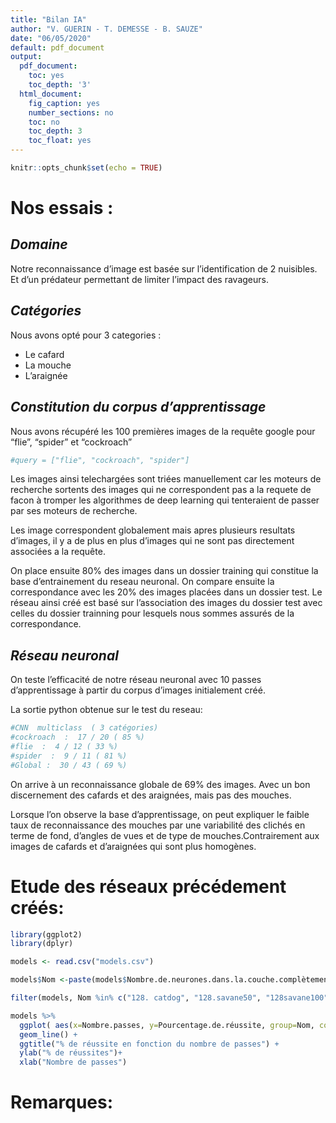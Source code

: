 ```yaml
---
title: "Bilan IA"
author: "V. GUERIN - T. DEMESSE - B. SAUZE"
date: "06/05/2020"
default: pdf_document
output:
  pdf_document:
    toc: yes
    toc_depth: '3'
  html_document:
    fig_caption: yes
    number_sections: no
    toc: no
    toc_depth: 3
    toc_float: yes
---
```


```r
knitr::opts_chunk$set(echo = TRUE)
```

# **Nos essais :**

## *Domaine*

Notre reconnaissance d'image est basée sur l'identification de 2 nuisibles. Et d'un prédateur permettant de limiter l'impact des ravageurs.

## *Catégories*

Nous avons opté pour 3 categories :

* Le cafard
* La mouche
* L'araignée

## *Constitution du corpus d'apprentissage*

Nous avons récupéré les 100 premières images de la requête google pour "flie", "spider" et "cockroach"

```r
#query = ["flie", "cockroach", "spider"]
```

Les images ainsi telechargées sont triées manuellement car les moteurs de recherche sortents des images qui ne correspondent pas a la requete de facon à tromper les algorithmes de deep learning qui tenteraient de passer par ses moteurs de recherche.

Les image correspondent globalement mais apres plusieurs resultats d'images, il y a de plus en plus d'images qui ne sont pas directement associées a la requête.

On place ensuite 80% des images dans un dossier training qui constitue la base d'entrainement du reseau neuronal. On compare ensuite la correspondance avec les 20% des images placées dans un dossier test. Le réseau ainsi créé est basé sur l'association des images du dossier test avec celles du dossier trainning pour lesquels nous sommes assurés de la correspondance.        

## *Réseau neuronal*

On teste l'efficacité de notre réseau neuronal avec 10 passes d'apprentissage à partir du corpus d'images initialement créé.

La sortie python obtenue sur le test du reseau:
```r
#CNN  multiclass  ( 3 catégories)
#cockroach  :  17 / 20 ( 85 %)
#flie  :  4 / 12 ( 33 %)
#spider  :  9 / 11 ( 81 %)
#Global :  30 / 43 ( 69 %)
```

On arrive à un reconnaissance globale de 69% des images. Avec un bon discernement des cafards et des araignées, mais pas des mouches.

Lorsque l'on observe la base d'apprentissage, on peut expliquer le faible taux de reconnaissance des mouches par une variabilité des clichés en terme de fond, d'angles de vues et de type de mouches.Contrairement aux images de cafards et d'araignées qui sont plus homogènes.

# **Etude des réseaux précédement créés:**

```r
library(ggplot2)
library(dplyr)

models <- read.csv("models.csv")

models$Nom <-paste(models$Nombre.de.neurones.dans.la.couche.complètement.connectée,models$Dataset.d.entraînement,sep=".")

filter(models, Nom %in% c("128. catdog", "128.savane50", "128savane100", "512.savane100"))

models %>%
  ggplot( aes(x=Nombre.passes, y=Pourcentage.de.réussite, group=Nom, color=Nom)) +
  geom_line() +
  ggtitle("% de réussite en fonction du nombre de passes") +
  ylab("% de réussites")+
  xlab("Nombre de passes")
```



# **Remarques:**